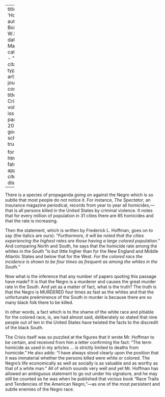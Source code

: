 
---
title: 'Homicides'
author: Du Bois, W.E.B.
date: Mar. 1921
categories: 
  - ""
citation: 
  type: article-journal
  container-title: The Crisis
  volume: 23
  issue: 5
  page: 200-201
google-scholar: true

format:
  html:
    toc: false
    appendix-cite-as: display
---


There is a species of propaganda going on against the Negro which is so subtle that most people do not notice it. For instance, *The Spectator*, an insurance magazine periodical, records from year to year all homicides,---that is all persons killed in the United States by criminal violence. It notes that for every million of population in 31 cities there are 85 homicides and that the rate is increasing. 

Then the statement, which is written by Frederick L. Hoffman, goes on to say (the italics are ours): "*Furthermore, it will be noted that the cities experiencing the highest rates are those having a large colored population.*" And comparing North and South, he says that the homicide rate among the whites in the South "is but little higher than for the New England and Middle Atlantic States and below that for the West. *For the colored race the incidence is shown to be four times as frequent as among the whites in the South.*" 

Now what is the inference that any number of papers quoting this passage have made? It is that the Negro is a murderer and causes the great murder rate in the South. And yet as a matter of fact, what is the truth? The truth is that the Negro is MURDERED four times as fast as the whites and that the unfortunate preëminence of the South in murder is because there are so many black folk there to be killed. 

In other words, a fact which is to the shame of the white race and pitiable for the colored race, is, we had almost said, deliberately so stated that nine people out of ten in the United States have twisted the facts to the discredit of the black South. 

<span class="small-caps">The Crisis</span> itself was so puzzled at the figures that it wrote Mr. Hoffman to be certain, and received from him a letter confirming the fact: "The term homicide as used in my articles … is strictly limited to deaths from homicide." He also adds: "I have always stood clearly upon the position that it was immaterial whether the persons killed were white or colored. The Negro's life economically as well as socially is as valuable and as worthy as that of a white man." All of which sounds very well and yet Mr. Hoffman has allowed an ambiguous statement to go out under his signature, and he may still be counted as he was when he published that vicious book "Race Traits and Tendencies of the American Negro,"---as one of the most persistent and subtle enemies of the Negro race.

